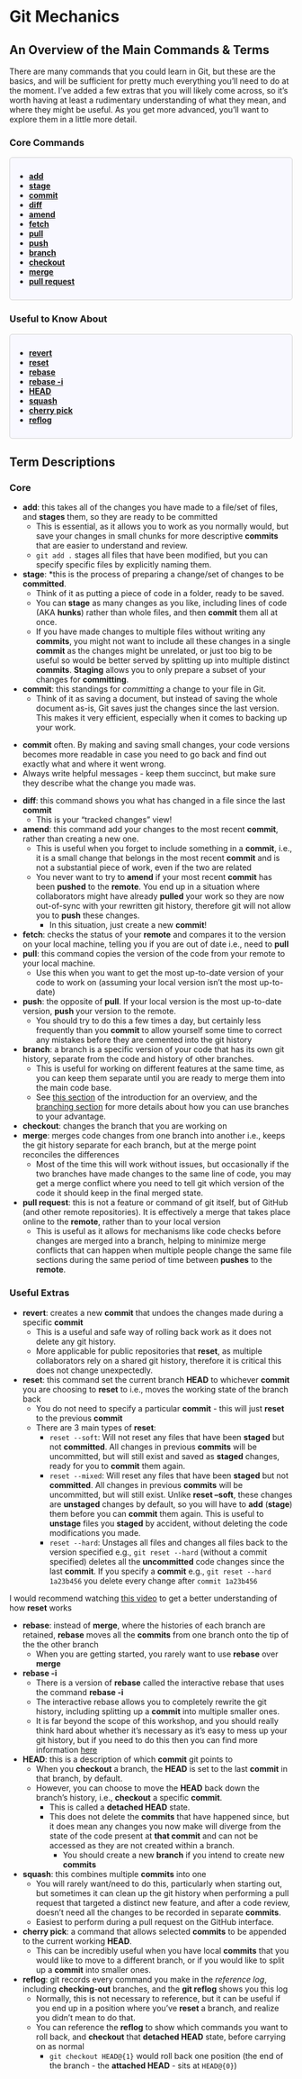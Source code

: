 # Git Mechanics
## An Overview of the Main Commands & Terms

There are many commands that you could learn in Git, but these are the basics, and will be sufficient for pretty much everything you'll need to do at the moment.
I've added a few extras that you will likely come across, so it's worth having at least a rudimentary understanding of what they mean, and where they might be useful.
As you get more advanced, you'll want to explore them in a little more detail.

### Core Commands

<div style="background: ghostwhite; 
            border-radius: 5px;
            padding: 10px; 
            border: 1px solid lightgray; 
            margin-left: 0px;
            margin-right: 0px;
            margin-top: 10px;
            margin-bottom: 10px;">
- [**add**](#add)
- [**stage**](#stage)
- [**commit**](#commit)
- [**diff**](#diff)
- [**amend**](#amend)
- [**fetch**](#fetch)
- [**pull**](#pull)
- [**push**](#push)
- [**branch**](#branch)
- [**checkout**](#checkout)
- [**merge**](#merge)
- [**pull request**](#pull-request)
</div>

### Useful to Know About
<div style="background: ghostwhite; 
            border-radius: 5px;
            padding: 10px; 
            border: 1px solid lightgray; 
            margin-left: 0px;
            margin-right: 0px;
            margin-top: 10px;
            margin-bottom: 10px;">
- [**revert**](#revert)
- [**reset**](#reset)
- [**rebase**](#rebase)
- [**rebase -i**](#rebase-i)
- [**HEAD**](#head)
- [**squash**](#squash)
- [**cherry pick**](#cherry-pick)
- [**reflog**](#reflog)
</div>

## Term Descriptions
### Core

- <span id="add">**add**</span>: this takes all of the changes you have made to a file/set of files, and **stages** them, so they are ready to be committed
    - This is essential, as it allows you to work as you normally would, but save your changes in small chunks for more descriptive **commits** that are easier to understand and review.
    - `git add .` stages all files that have been modified, but you can specify specific files by explicitly naming them.
- <span id="stage">**stage**</span>: *this is the process of preparing a change/set of changes to be **committed**.
    - Think of it as putting a piece of code in a folder, ready to be saved.
    - You can **stage** as many changes as you like, including lines of code (AKA **hunks**) rather than whole files, and then **commit** them all at once.
    - If you have made changes to multiple files without writing any **commits**, you might not want to include all these changes in a single **commit** as the changes might be unrelated, or just too big to be useful so would be better served by splitting up into multiple distinct **commits**. **Staging** allows you to only prepare a subset of your changes for **committing**.
- <span id="commit">**commit**</span>: this standings for *committing* a change to your file in Git.
    - Think of it as saving a document, but instead of saving the whole document as-is, Git saves just the changes since the last version. This makes it very efficient, especially when it comes to backing up your work.

::: {.callout-important}

- **commit** often. By making and saving small changes, your code versions becomes more readable in case you need to go back and find out exactly what and where it went wrong.
-  Always write helpful messages - keep them succinct, but make sure they describe what the change you made was.

:::

- <span id="diff">**diff**</span>: this command shows you what has changed in a file since the last **commit**
    - This is your "tracked changes" view!
- <span id="amend">**amend**</span>: this command add your changes to the most recent **commit**, rather than creating a new one.
    - This is useful when you forget to include something in a **commit**, i.e., it is a small change that belongs in the most recent **commit** and is not a substantial piece of work, even if the two are related
    - You never want to try to **amend** if your most recent **commit** has been **pushed** to the **remote**. You end up in a situation where collaborators might have already **pulled** your work so they are now out-of-sync with your rewritten git history, therefore git will not allow you to **push** these changes.
        - In this situation, just create a new **commit**!
- <span id="fetch">**fetch**</span>: checks the status of your **remote** and compares it to the version on your local machine, telling you if you are out of date i.e., need to **pull**
- <span id="pull">**pull**</span>: this command copies the version of the code from your remote to your local machine.
    - Use this when you want to get the most up-to-date version of your code to work on (assuming your local version isn't the most up-to-date)
- <span id="push">**push**</span>: the opposite of **pull**. If your local version is the most up-to-date version, **push** your version to the remote.
    - You should try to do this a few times a day, but certainly less frequently than you **commit** to allow yourself some time to correct any mistakes before they are cemented into the git history
- <span id="branch">**branch**</span>: a branch is a specific version of your code that has its own git history, separate from the code and history of other branches.
    - This is useful for working on different features at the same time, as you can keep them separate until you are ready to merge them into the main code base.
    - See [this section](how-git-works.qmd#branches) of the introduction for an overview, and the [branching section](branching-strategies.qmd) for more details about how you can use branches to your advantage.
- <span id="checkout">**checkout**</span>: changes the branch that you are working on
- <span id="merge">**merge**</span>: merges code changes from one branch into another i.e., keeps the git history separate for each branch, but at the merge point reconciles the differences
    - Most of the time this will work without issues, but occasionally if the two branches have made changes to the same line of code, you may get a merge conflict where you need to tell git which version of the code it should keep in the final merged state.
- <span id="pull-request">**pull request**</span>: this is not a feature or command of git itself, but of GitHub (and other remote repositories). It is effectively a merge that takes place online to the **remote**, rather than to your local version
    - This is useful as it allows for mechanisms like code checks before changes are merged into a branch, helping to minimize merge conflicts that can happen when multiple people change the same file sections during the same period of time between **pushes** to the **remote**.

### Useful Extras

- <span id="revert">**revert**</span>: creates a new **commit** that undoes the changes made during a specific **commit**
    - This is a useful and safe way of rolling back work as it does not delete any git history.
    - More applicable for public repositories that **reset**, as multiple collaborators rely on a shared git history, therefore it is critical this does not change unexpectedly.
- <span id="reset">**reset**</span>: this command set the current branch **HEAD** to whichever **commit** you are choosing to **reset** to i.e., moves the working state of the branch back
    - You do not need to specify a particular **commit** - this will just **reset** to the previous **commit**
    - There are 3 main types of **reset**:
        - `reset --soft`: Will not reset any files that have been **staged** but not **committed**. All changes in previous **commits** will be uncommitted, but will still exist and saved as **staged** changes, ready for you to **commit** them again.
        - `reset --mixed`: Will reset any files that have been **staged** but not **committed**. All changes in previous **commits** will be uncommitted, but will still exist. Unlike **reset --soft**, these changes are **unstaged** changes by default, so you will have to **add** (**stage**) them before you can **commit** them again. This is useful to **unstage** files you **staged** by accident, without deleting the code modifications you made.
        - `reset --hard`: Unstages all files and changes all files back to the version specified e.g., `git reset --hard` (without a commit specified) deletes all the **uncommitted** code changes since the last **commit**. If you specify a **commit** e.g., `git reset --hard 1a23b456` you delete every change after `commit 1a23b456`

::: {.callout-tip}

I would recommend watching [this video](https://www.youtube.com/watch?v=s1idhUiCk38) to get a better understanding of how **reset** works

:::

- <span id="rebase">**rebase**</span>: instead of **merge**, where the histories of each branch are retained, **rebase** moves all the **commits** from one branch onto the tip of the the other branch
    - When you are getting started, you rarely want to use **rebase** over **merge**
- <span id="rebase-i">**rebase -i**</span>
    - There is a version of **rebase** called the interactive rebase that uses the command **rebase -i**
    - The interactive rebase allows you to completely rewrite the git history, including splitting up a **commit** into multiple smaller ones.
    - It is far beyond the scope of this workshop, and you should really think hard about whether it's necessary as it's easy to mess up your git history, but if you need to do this then you can find more information [here](https://git-scm.com/book/en/v2/Git-Tools-Rewriting-History)
- <span id="HEAD">**HEAD**</span>: this is a description of which **commit** git points to
    - When you **checkout** a branch, the **HEAD** is set to the last **commit** in that branch, by default.
    - However, you can choose to move the **HEAD** back down the branch's history, i.e., **checkout** a specific **commit**.
        - This is called a **detached HEAD** state.
        - This does not delete the **commits** that have happened since, but it does mean any changes you now make will diverge from the state of the code present at **that commit** and can not be accessed as they are not created within a branch.
            - You should create a new **branch** if you intend to create new **commits**
- <span id="squash">**squash**</span>: this combines multiple **commits** into one
    - You will rarely want/need to do this, particularly when starting out, but sometimes it can clean up the git history when performing a pull request that targeted a distinct new feature, and after a code review, doesn't need all the changes to be recorded in separate **commits**.
    - Easiest to perform during a pull request on the GitHub interface.
- <span id="cherry-pick">**cherry pick**</span>: a command that allows selected **commits** to be appended to the current working **HEAD**.
    - This can be incredibly useful when you have local **commits** that you would like to move to a different branch, or if you would like to split up a **commit** into smaller ones.
- <span id="reflog">**reflog**</span>: git records every command you make in the *reference log*, including **checking-out** branches, and the **git reflog** shows you this log
    - Normally, this is not necessary to reference, but it can be useful if you end up in a position where you've **reset** a branch, and realize you didn't mean to do that.
    - You can reference the **reflog** to show which commands you want to roll back, and **checkout** that **detached HEAD** state, before carrying on as normal
        - `git checkout HEAD@{1}` would roll back one position (the end of the branch - the **attached HEAD** - sits at `HEAD@{0}`)